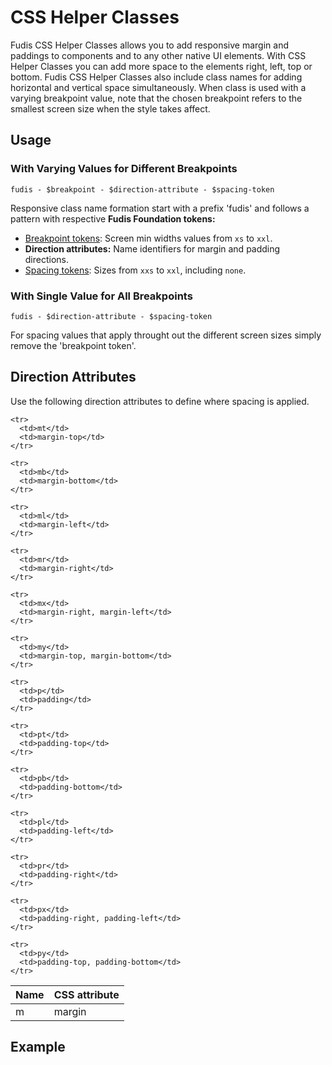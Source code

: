 
<Meta title="Foundations/Spacing/CSS Helper Classes" />

# CSS Helper Classes

Fudis CSS Helper Classes allows you to add responsive margin and paddings to components and to any other native UI elements. With CSS Helper Classes you can add more space to the elements right, left, top or bottom. Fudis CSS Helper Classes also include class names for adding horizontal and vertical space simultaneously.
When class is used with a varying breakpoint value, note that the chosen breakpoint refers to the smallest screen size when the style takes affect.

## Usage

### With Varying Values for Different Breakpoints

```
fudis - $breakpoint - $direction-attribute - $spacing-token
```

Responsive class name formation start with a prefix 'fudis' and follows a pattern with respective **Fudis Foundation tokens:**<br />

* [Breakpoint tokens](/docs/foundations-breakpoints--documentation): Screen min widths values from `xs` to `xxl`.
* **Direction attributes:** Name identifiers for margin and padding directions.
* [Spacing tokens](/docs/foundations-spacing--documentation): Sizes from `xxs` to `xxl`, including `none`.

### With Single Value for All Breakpoints

```
fudis - $direction-attribute - $spacing-token
```

For spacing values that apply throught out the different screen sizes simply remove the 'breakpoint token'.

## Direction Attributes

Use the following direction attributes to define where spacing is applied.

<table>
  <thead>
    <tr>
      <th>Name</th>
      <th>CSS attribute</th>
    </tr>
  </thead>

  <tbody>
    <tr>
      <td>m</td>
      <td>margin</td>
    </tr>

    <tr>
      <td>mt</td>
      <td>margin-top</td>
    </tr>

    <tr>
      <td>mb</td>
      <td>margin-bottom</td>
    </tr>

    <tr>
      <td>ml</td>
      <td>margin-left</td>
    </tr>

    <tr>
      <td>mr</td>
      <td>margin-right</td>
    </tr>

    <tr>
      <td>mx</td>
      <td>margin-right, margin-left</td>
    </tr>

    <tr>
      <td>my</td>
      <td>margin-top, margin-bottom</td>
    </tr>

    <tr>
      <td>p</td>
      <td>padding</td>
    </tr>

    <tr>
      <td>pt</td>
      <td>padding-top</td>
    </tr>

    <tr>
      <td>pb</td>
      <td>padding-bottom</td>
    </tr>

    <tr>
      <td>pl</td>
      <td>padding-left</td>
    </tr>

    <tr>
      <td>pr</td>
      <td>padding-right</td>
    </tr>

    <tr>
      <td>px</td>
      <td>padding-right, padding-left</td>
    </tr>

    <tr>
      <td>py</td>
      <td>padding-top, padding-bottom</td>
    </tr>
  </tbody>
</table>

## Example

<Canvas of={SpacingStories.Example} />
